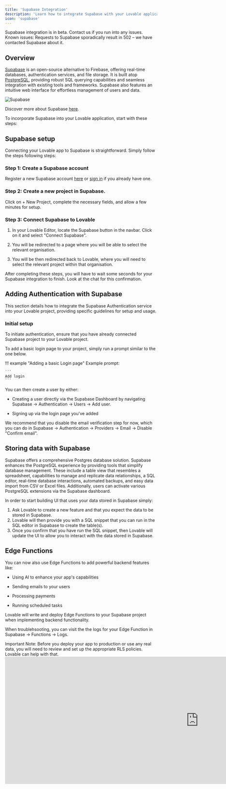 ```yaml
---
title: 'Supabase Integration'
description: 'Learn how to integrate Supabase with your Lovable application'
icon: 'supabase'
---
```


<Warning>
  Supabase integration is in beta. Contact us if you run into any issues. Known issues: Requests to Supabase sporadically result in 502 – we have contacted Supabase about it.
</Warning>

## Overview

[Supabase](https://supabase.com/) is an open-source alternative to Firebase, offering real-time databases, authentication services, and file storage. It is built atop [PostgreSQL](https://www.postgresql.org/), providing robust SQL querying capabilities and seamless integration with existing tools and frameworks. Supabase also features an intuitive web interface for effortless management of users and data.

<Frame>
  <img src="../assets/supabase.png" alt="Supabase" />
</Frame>

Discover more about Supabase [here](https://supabase.com/docs).

To incorporate Supabase into your Lovable application, start with these steps:

## Supabase setup

Connecting your Lovable app to Supabase is straightforward. Simply follow the steps following steps:

### Step 1: Create a Supabase account

Register a new Supabase account [here](https://app.supabase.com/sign-up) or [sign in](https://app.supabase.com/sign-in) if you already have one.

### Step 2: Create a new project in Supabase.

Click on + New Project, complete the necessary fields, and allow a few minutes for setup.

### Step 3: Connect Supabase to Lovable

1. In your Lovable Editor, locate the Supabase button in the navbar. Click on it and select "Connect Supabase". 

2. You will be redirected to a page where you will be able to select the relevant organisation.

3. You will be then redirected back to Lovable, where you will need to select the relevant project within that organisation.

After completing these steps, you will have to wait some seconds for your Supabase integration to finish. Look at the chat for this confirmation.

## Adding Authentication with Supabase

This section details how to integrate the Supabase Authentication service into your Lovable project, providing specific guidelines for setup and usage.

### Initial setup

To initiate authentication, ensure that you have already connected Supabase project to your Lovable project.

To add a basic login page to your project, simply run a prompt similar to the one below.

!!! example "Adding a basic Login page"
    Example prompt:

    ```
    Add login
    ```
You can then create a user by either: 

- Creating a user directly via the Supabase Dashboard by navigating Supabase -> Authentication -> Users -> Add user.

- Signing up via the login page you've added

We recommend that you disable the email verification step for now, which you can do in Supabase -> Authentication -> Providers -> Email -> Disable "Confirm email".

## Storing data with Supabase

Supabase offers a comprehensive Postgres database solution. Supabase enhances the PostgreSQL experience by providing tools that simplify database management. These include a table view that resembles a spreadsheet, capabilities to manage and replicate data relationships, a SQL editor, real-time database interactions, automated backups, and easy data import from CSV or Excel files. Additionally, users can activate various PostgreSQL extensions via the Supabase dashboard.

In order to start building UI that uses your data stored in Supabase simply: 

1. Ask Lovable to create a new feature and that you expect the data to be stored in Supabase. 
2. Lovable will then provide you with a SQL snippet that you can run in the SQL editor in Supabase to create the table(s). 
3. Once you confirm that you have run the SQL snippet, then Lovable will update the UI to allow you to interact with the data stored in Supabase.

## Edge Functions

You can now also use Edge Functions to add powerful backend features like:

- Using AI to enhance your app's capabilities

- Sending emails to your users

- Processing payments

- Running scheduled tasks

Lovable will write and deploy Edge Functions to your Supabase project when implementing backend functionality. 

When troublehsooting, you  can visit the the logs for your Edge Function in Supabase -> Functions -> Logs. 

<Warning>
  Important Note: Before you deploy your app to production or use any real data, you will need to review and set up the appropriate RLS policies. Lovable can help with that.
</Warning>

<iframe
  width="1280"
  height="420"
  src="https://www.youtube.com/embed/S8fQMGK41D0"
  frameborder="0"
  allowfullscreen
/>

